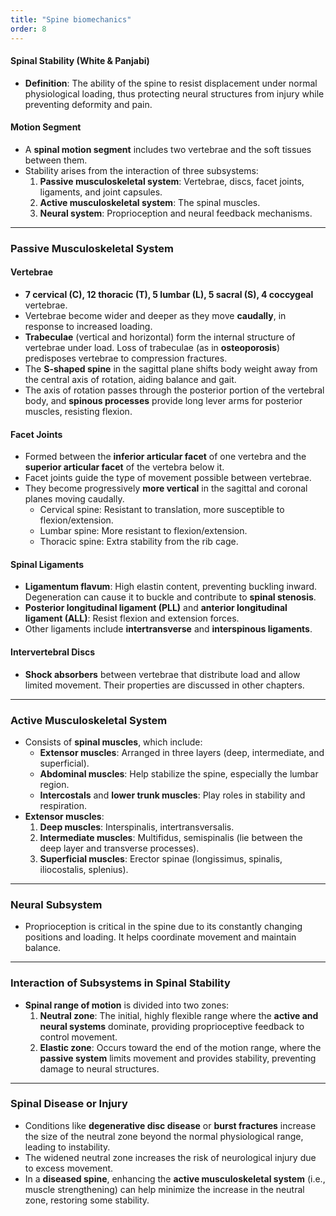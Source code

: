 ```yaml
---
title: "Spine biomechanics"
order: 8
---
```


#### Spinal Stability (White & Panjabi)

-   **Definition**: The ability of the spine to resist displacement under normal physiological loading, thus protecting neural structures from injury while preventing deformity and pain.

#### Motion Segment

-   A **spinal motion segment** includes two vertebrae and the soft tissues between them.
-   Stability arises from the interaction of three subsystems:
    1.  **Passive musculoskeletal system**: Vertebrae, discs, facet joints, ligaments, and joint capsules.
    2.  **Active musculoskeletal system**: The spinal muscles.
    3.  **Neural system**: Proprioception and neural feedback mechanisms.

------------------------------------------------------------------------

### Passive Musculoskeletal System

#### Vertebrae

-   **7 cervical (C), 12 thoracic (T), 5 lumbar (L), 5 sacral (S), 4 coccygeal** vertebrae.
-   Vertebrae become wider and deeper as they move **caudally**, in response to increased loading.
-   **Trabeculae** (vertical and horizontal) form the internal structure of vertebrae under load. Loss of trabeculae (as in **osteoporosis**) predisposes vertebrae to compression fractures.
-   The **S-shaped spine** in the sagittal plane shifts body weight away from the central axis of rotation, aiding balance and gait.
-   The axis of rotation passes through the posterior portion of the vertebral body, and **spinous processes** provide long lever arms for posterior muscles, resisting flexion.

#### Facet Joints

-   Formed between the **inferior articular facet** of one vertebra and the **superior articular facet** of the vertebra below it.
-   Facet joints guide the type of movement possible between vertebrae.
-   They become progressively **more vertical** in the sagittal and coronal planes moving caudally.
    -   Cervical spine: Resistant to translation, more susceptible to flexion/extension.
    -   Lumbar spine: More resistant to flexion/extension.
    -   Thoracic spine: Extra stability from the rib cage.

#### Spinal Ligaments

-   **Ligamentum flavum**: High elastin content, preventing buckling inward. Degeneration can cause it to buckle and contribute to **spinal stenosis**.
-   **Posterior longitudinal ligament (PLL)** and **anterior longitudinal ligament (ALL)**: Resist flexion and extension forces.
-   Other ligaments include **intertransverse** and **interspinous ligaments**.

#### Intervertebral Discs

-   **Shock absorbers** between vertebrae that distribute load and allow limited movement. Their properties are discussed in other chapters.

------------------------------------------------------------------------

### Active Musculoskeletal System

-   Consists of **spinal muscles**, which include:
    -   **Extensor muscles**: Arranged in three layers (deep, intermediate, and superficial).
    -   **Abdominal muscles**: Help stabilize the spine, especially the lumbar region.
    -   **Intercostals** and **lower trunk muscles**: Play roles in stability and respiration.
-   **Extensor muscles**:
    1.  **Deep muscles**: Interspinalis, intertransversalis.
    2.  **Intermediate muscles**: Multifidus, semispinalis (lie between the deep layer and transverse processes).
    3.  **Superficial muscles**: Erector spinae (longissimus, spinalis, iliocostalis, splenius).

------------------------------------------------------------------------

### Neural Subsystem

-   Proprioception is critical in the spine due to its constantly changing positions and loading. It helps coordinate movement and maintain balance.

------------------------------------------------------------------------

### Interaction of Subsystems in Spinal Stability

-   **Spinal range of motion** is divided into two zones:
    1.  **Neutral zone**: The initial, highly flexible range where the **active and neural systems** dominate, providing proprioceptive feedback to control movement.
    2.  **Elastic zone**: Occurs toward the end of the motion range, where the **passive system** limits movement and provides stability, preventing damage to neural structures.

------------------------------------------------------------------------

### Spinal Disease or Injury

-   Conditions like **degenerative disc disease** or **burst fractures** increase the size of the neutral zone beyond the normal physiological range, leading to instability.
-   The widened neutral zone increases the risk of neurological injury due to excess movement.
-   In a **diseased spine**, enhancing the **active musculoskeletal system** (i.e., muscle strengthening) can help minimize the increase in the neutral zone, restoring some stability.
